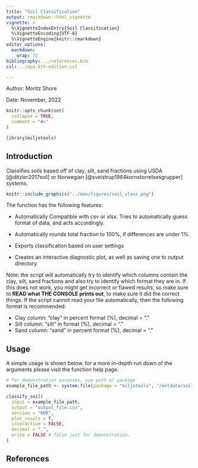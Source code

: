 ```yaml
---
title: "Soil Classification"
output: rmarkdown::html_vignette
vignette: >
  %\VignetteIndexEntry{Soil Classification}
  %\VignetteEncoding{UTF-8}
  %\VignetteEngine{knitr::rmarkdown}
editor_options: 
  markdown: 
    wrap: 72
bibliography: ../references.bib
csl: ../apa-5th-edition.csl

---
```


Author: Moritz Shore

Date: November, 2022

```r
knitr::opts_chunk$set(
  collapse = TRUE,
  comment = "#>"
)
```

```r
library(miljotools)
```

## Introduction

Classifies soils based off of clay, silt, sand fractions using USDA [@ditzler2017soil] or
Norwegian [@sveistrup1984kornstorrelsesgrupper] systems. 

```r
knitr::include_graphics("../man/figures/soil_class.png")
```

The function has the following features:

-   Automatically Compatible with csv or xlsx. Tries to automatically
    guess format of data, and acts accordingly.

-   Automatically rounds total fraction to 100%, if differences are
    under 1%.

-   Exports classification based on user settings

-   Creates an interactive diagnostic plot, as well as saving one to
    output directory.

Note: the script will automatically try to identify which columns
contain the clay, silt, sand fractions and also try to identify which
format they are in. If this does not work, you might get incorrect or
flawed results, so make sure to **READ what THE CONSOLE prints out**, to
make sure it did the correct things. If the script cannot read your file
automatically, then the following format is recommended:

-   Clay column: "clay" in percent format (%), decimal = "."
-   Silt column: "silt" in format (%), decimal = "."
-   Sand column: "sand" in percent format (%), decimal = "."

## Usage

A simple usage is shown below. for a more in-depth run down of the
arguments please visit the function help page.

```r

# for demonstration purposes, use path of package
example_file_path <- system.file(package = "miljotools", "/extdata/soil_classify/example.csv")

classify_soil(
  input = example_file_path,
  output = "output_file.csv",
  version = "NOR",
  plot_result = T,
  interactive = FALSE,
  decimal = ".",
  write = FALSE # false just for demonstration. 
)
```
## References
